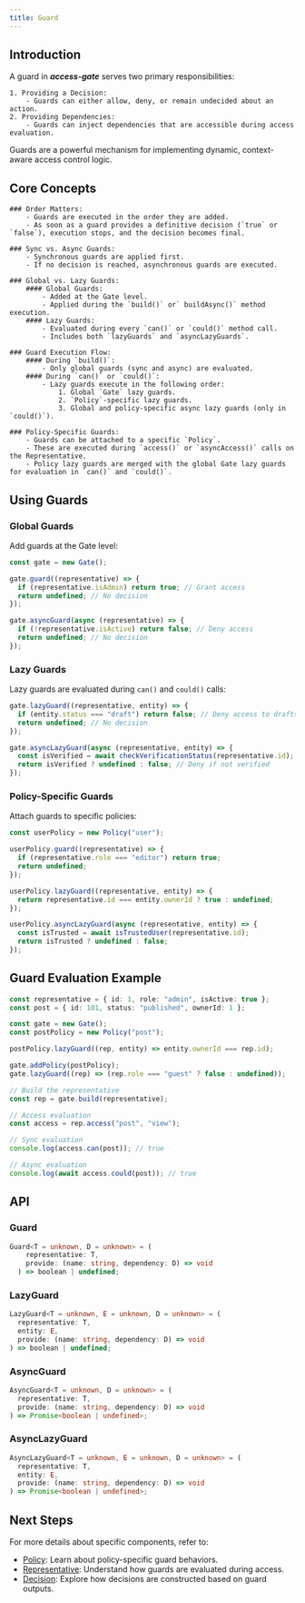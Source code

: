 ```yaml
---
title: Guard
---
```


## Introduction

A guard in **_access-gate_** serves two primary responsibilities:

    1. Providing a Decision:
        - Guards can either allow, deny, or remain undecided about an action.
    2. Providing Dependencies:
        - Guards can inject dependencies that are accessible during access evaluation.

Guards are a powerful mechanism for implementing dynamic, context-aware access control logic.
## Core Concepts

    ### Order Matters:
        - Guards are executed in the order they are added.
        - As soon as a guard provides a definitive decision (`true` or `false`), execution stops, and the decision becomes final.

    ### Sync vs. Async Guards:
        - Synchronous guards are applied first.
        - If no decision is reached, asynchronous guards are executed.

    ### Global vs. Lazy Guards:
        #### Global Guards:
            - Added at the Gate level.
            - Applied during the `build()` or` buildAsync()` method execution.
        #### Lazy Guards:
            - Evaluated during every `can()` or `could()` method call.
            - Includes both `lazyGuards` and `asyncLazyGuards`.

    ### Guard Execution Flow:
        #### During `build()`:
            - Only global guards (sync and async) are evaluated.
        #### During `can()` or `could()`:
            - Lazy guards execute in the following order:
                1. Global `Gate` lazy guards.
                2. `Policy`-specific lazy guards.
                3. Global and policy-specific async lazy guards (only in `could()`).

    ### Policy-Specific Guards:
        - Guards can be attached to a specific `Policy`.
        - These are executed during `access()` or `asyncAccess()` calls on the Representative.
        - Policy lazy guards are merged with the global Gate lazy guards for evaluation in `can()` and `could()`.

## Using Guards

### Global Guards

Add guards at the Gate level:

```ts
const gate = new Gate();

gate.guard((representative) => {
  if (representative.isAdmin) return true; // Grant access
  return undefined; // No decision
});

gate.asyncGuard(async (representative) => {
  if (!representative.isActive) return false; // Deny access
  return undefined; // No decision
});
```

### Lazy Guards

Lazy guards are evaluated during `can()` and `could()` calls:

```ts
gate.lazyGuard((representative, entity) => {
  if (entity.status === "draft") return false; // Deny access to drafts
  return undefined; // No decision
});

gate.asyncLazyGuard(async (representative, entity) => {
  const isVerified = await checkVerificationStatus(representative.id);
  return isVerified ? undefined : false; // Deny if not verified
});
```
### Policy-Specific Guards

Attach guards to specific policies:

```ts
const userPolicy = new Policy("user");

userPolicy.guard((representative) => {
  if (representative.role === "editor") return true;
  return undefined;
});

userPolicy.lazyGuard((representative, entity) => {
  return representative.id === entity.ownerId ? true : undefined;
});

userPolicy.asyncLazyGuard(async (representative, entity) => {
  const isTrusted = await isTrustedUser(representative.id);
  return isTrusted ? undefined : false;
});
```

## Guard Evaluation Example
```ts
const representative = { id: 1, role: "admin", isActive: true };
const post = { id: 101, status: "published", ownerId: 1 };

const gate = new Gate();
const postPolicy = new Policy("post");

postPolicy.lazyGuard((rep, entity) => entity.ownerId === rep.id);

gate.addPolicy(postPolicy);
gate.lazyGuard((rep) => (rep.role === "guest" ? false : undefined));

// Build the representative
const rep = gate.build(representative);

// Access evaluation
const access = rep.access("post", "view");

// Sync evaluation
console.log(access.can(post)); // true

// Async evaluation
console.log(await access.could(post)); // true
```

## API

### Guard
```ts
Guard<T = unknown, D = unknown> = (
    representative: T,
    provide: (name: string, dependency: D) => void
  ) => boolean | undefined;
```

### LazyGuard
```ts
LazyGuard<T = unknown, E = unknown, D = unknown> = (
  representative: T,
  entity: E,
  provide: (name: string, dependency: D) => void
) => boolean | undefined;
```

### AsyncGuard
```ts
AsyncGuard<T = unknown, D = unknown> = (
  representative: T,
  provide: (name: string, dependency: D) => void
) => Promise<boolean | undefined>;
```

### AsyncLazyGuard
```ts
AsyncLazyGuard<T = unknown, E = unknown, D = unknown> = (
  representative: T,
  entity: E,
  provide: (name: string, dependency: D) => void
) => Promise<boolean | undefined>;
```

## Next Steps

For more details about specific components, refer to:

  - [Policy](/access-gate/api/policy): Learn about policy-specific guard behaviors.
  - [Representative](/access-gate/api/representative): Understand how guards are evaluated during access.
  - [Decision](/access-gate/api/decision): Explore how decisions are constructed based on guard outputs.